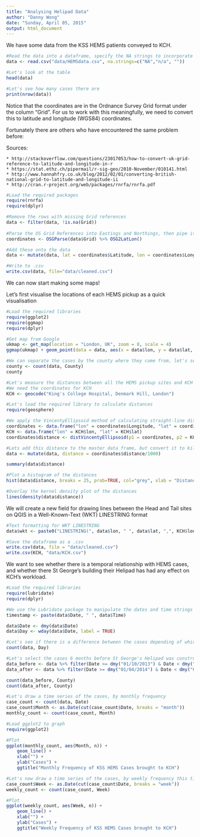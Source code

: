 ```yaml
---
title: "Analysing Helipad Data"
author: "Danny Wong"
date: "Sunday, April 05, 2015"
output: html_document
---
```


We have some data from the KSS HEMS patients conveyed to KCH.

```r
#Read the data into a dataframe, specify the NA strings to incorporate the missing values
data <- read.csv("data/HEMSdata.csv", na.strings=c("NA","n/a", ""))

#Let's look at the table
head(data)

#Let's see how many cases there are
print(nrow(data))
```

Notice that the coordinates are in the Ordnance Survey Grid format under the column "Grid". For us to work with this meaningfully, we need to convert this to latitude and longitude (WGS84) coordinates.

Fortunately there are others who have encountered the same problem before:

Sources: 

    * http://stackoverflow.com/questions/23017053/how-to-convert-uk-grid-reference-to-latitude-and-longitude-in-r
    * https://stat.ethz.ch/pipermail/r-sig-geo/2010-November/010141.html
    * http://www.hannahfry.co.uk/blog/2012/02/01/converting-british-national-grid-to-latitude-and-longitude-ii
    * http://cran.r-project.org/web/packages/rnrfa/rnrfa.pdf

```r
#Load the required packages
require(rnrfa)
require(dplyr)

#Remove the rows with missing Grid references
data <- filter(data, !is.na(Grid))
  
#Parse the OS Grid References into Eastings and Northings, then pipe it into WSG84 Coordinates
coordinates <- OSGParse(data$Grid) %>% OSG2LatLon()

#Add these onto the data
data <- mutate(data, lat = coordinates$Latitude, lon = coordinates$Longitude)

#Write to .csv
write.csv(data, file="data/cleaned.csv")
```

We can now start making some maps!

Let's first visualise the locations of each HEMS pickup as a quick visualisation

```r
#Load the required libraries
require(ggplot2)
require(ggmap)
require(dplyr)

#Get map from Google
ukmap <- get_map(location = "London, UK", zoom = 8, scale = 4)
ggmap(ukmap) + geom_point(data = data, aes(x = data$lon, y = data$lat, fill = "red", alpha = 0.8), size = 4, shape = 21) + guides(fill=FALSE, alpha=FALSE, size=FALSE)

#We can separate the cases by the county where they come from, let's see the counties where they come from
county <- count(data, County)
county

#Let's measure the distances between all the HEMS pickup sites and KCH
#We need the coordinates for KCH
KCH <- geocode("King's College Hospital, Denmark Hill, London")

#Let's load the required library to calculate distances
require(geosphere)

#We apply the VincentyEllipsoid method of calculating straight-line distance, and 
coordinates <- data.frame("lon" = coordinates$Longitude, "lat" = coordinates$Latitude)
KCH <- data.frame("lon" = KCH$lon, "lat" = KCH$lat) 
coordinates$distance <- distVincentyEllipsoid(p1 = coordinates, p2 = KCH) #This calculates distances in meters

#Lets add this distance to the master data frame, but convert it to kilometers first
data <- mutate(data, distance = coordinates$distance/1000)

summary(data$distance)

#Plot a histogram of the distances
hist(data$distance, breaks = 25, prob=TRUE, col="grey", xlab = "Distance of transfers (km)", ylab = "Relative Frequency", main = "Histogram of Transfer Distances with Kernel Density Curve")

#Overlay the kernel density plot of the distances
lines(density(data$distance))
```

We will create a new field for drawing lines between the Head and Tail sites on QGIS in a Well-Known-Text (WKT) LINESTRING format

``` r
#Text formatting for WKT LINESTRING
data$wkt <- paste0("LINESTRING(", data$lon, " ", data$lat, ",", KCH$lon, " ", KCH$lat, ")")

#Save the dataframe as a .csv
write.csv(data, file = "data/cleaned.csv")
write.csv(KCH, "data/KCH.csv")
```

We want to see whether there is a temporal relationship with HEMS cases, and whether there St George's building their Helipad has had any effect on KCH's workload.

```r
#Load the required libraries
require(lubridate)
require(dplyr)

#We use the Lubridate package to manipulate the dates and time strings into POSIXct format so we can perform stats on them
timestamp <- paste(data$Date, " ", data$Time)

data$Date <- dmy(data$Date)
data$Day <- wday(data$Date, label = TRUE)

#Let's see if there is a difference between the cases depending of which day of the week they arrive
count(data, Day)

#Let's select the cases 6 months before St George's Helipad was constructed and 6 months after
data_before <- data %>% filter(Date >= dmy("01/10/2013") & Date < dmy("01/04/2014"))
data_after <- data %>% filter(Date >= dmy("01/04/2014") & Date < dmy("01/10/2014")) 

count(data_before, County)
count(data_after, County)

#Let's draw a time series of the cases, by monthly frequency
case_count <- count(data, Date)
case_count$Month <- as.Date(cut(case_count$Date, breaks = "month"))
monthly_count <- count(case_count, Month)

#Load ggplot2 to graph
require(ggplot2)

#Plot
ggplot(monthly_count, aes(Month, n)) + 
    geom_line() + 
    xlab("") + 
    ylab("Cases") + 
    ggtitle("Monthly Frequency of KSS HEMS Cases brought to KCH")

#Let's now draw a time series of the cases, by weekly frequency this time
case_count$Week <- as.Date(cut(case_count$Date, breaks = "week"))
weekly_count <- count(case_count, Week)

#Plot
ggplot(weekly_count, aes(Week, n)) + 
    geom_line() + 
    xlab("") + 
    ylab("Cases") +
    ggtitle("Weekly Frequency of KSS HEMS Cases brought to KCH")
```

